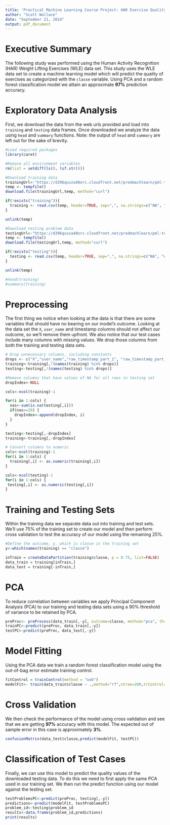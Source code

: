 ```yaml
---
title: 'Practical Machine Learning Course Project: HAR Exercise Quality Prediction'
author: "Scott Wallace"
date: "September 21, 2014"
output: pdf_document
---
```


# Executive Summary
The following study was performed using the Human Activity Recognition (HAR) Weight Lifting Exercises (WLE) data set. This study uses the WLE data set to create a machine learning model which will predict the quality of exercises as categorized with the `classe` variable. Using PCA and a random forest classification model we attain an approximate **97%** prediction accuracy.

# Exploratory Data Analysis
First, we download the data from the web urls provided and load into `training` and `testing` data frames. Once downloaded we analyze the data using `head` and `summary` functions. Note: the output of `head` and `summary` are left out for the sake of brevity.
```r
#Load required packages
library(caret)

#Remove all environment variables
rm(list = setdiff(ls(), lsf.str()))

#Download training data
trainingUrl<-"https://d396qusza40orc.cloudfront.net/predmachlearn/pml-training.csv"
temp <- tempfile()
download.file(trainingUrl,temp, method="curl")

if(!exists("training")){
  training <- read.csv(temp, header=TRUE, sep=",", na.strings=c("NA", "#DIV/0!"))
}

unlink(temp)

#Download testing problem data
testingUrl<-"https://d396qusza40orc.cloudfront.net/predmachlearn/pml-testing.csv"
temp <- tempfile()
download.file(testingUrl,temp, method="curl")

if(!exists("testing")){
  testing <- read.csv(temp, header=TRUE, sep=",", na.strings=c("NA", "#DIV/0!"))
}

unlink(temp)

#head(training)
#summary(training)
```

# Preprocessing
The first thing we notice when looking at the data is that there are some variables that should have no bearing on our model's outcome. Looking at the data set the `X`, `user_name` and timestamp columns should not affect our outcome, so we'll remove them upfront. We also notice that our test cases include many columns with missing values. We drop those columns from both the training and testing data sets.
```r
# Drop unnecessary columns, including constants
drops <- c("X","user_name","raw_timestamp_part_1", "raw_timestamp_part_2", "cvtd_timestamp")
training<-training[,!(names(training) %in% drops)]
testing<-testing[,!(names(testing) %in% drops)]

#Remove columns that have values of NA for all rows in testing set
dropIndex<-NULL

cols<-ncol(training)-1

for(i in 1:cols) {
  nas<-sum(is.na(testing[,i]))
  if(nas==20) {
    dropIndex<-append(dropIndex, i)
  }
}

testing<-testing[,-dropIndex]
training<-training[,-dropIndex]

# Convert columns to numeric 
cols<-ncol(training)-1
for(i in 1:cols) {
  training[,i] <- as.numeric(training[,i])
}

cols<-ncol(testing)-1
for(i in 1:cols) {
 testing[,i] <- as.numeric(testing[,i])
}
``` 

# Training and Testing Sets
Within the training data we separate data out into training and test sets. We'll use 75% of the training set to create our model and then perform cross validation to test the accuracy of our model using the remaining 25%.
```r
#Define the outcome, y, which is classe in the training set
y<-which(names(training) == "classe")

inTrain = createDataPartition(training$classe, p = 0.75, list=FALSE)
data_train = training[inTrain,]
data_test = training[-inTrain,]
```

# PCA
To reduce correlation between variables we apply Principal Component Analysis (PCA) to our training and testing data sets using a 90% threshold of variance to be retained by PCA.
```r
preProc<- preProcess(data_train[,-y], outcome=classe, method="pca", threshold=0.9)
trainPC<-predict(preProc, data_train[,-y])
testPC<-predict(preProc, data_test[,-y])
```

# Model Fitting
Using the PCA data we train a random forest classification model using the out-of-bag error estimate training control.
```r
fitControl = trainControl(method = "oob")
modelFit<- train(data_train$classe ~ .,method="rf",ntree=200,trControl=fitControl, data=trainPC)
```

# Cross Validation
We then check the performance of the model using cross validation and see that we are getting **97%** accuracy with this model. The expected out of sample error in this case is approximately **3%**.
```r
confusionMatrix(data_test$classe,predict(modelFit, testPC))
```

# Classification of Test Cases
Finally, we can use this model to predict the quality values of the downloaded testing data. To do this we need to first apply the same PCA used in our training set. We then run the predict function using our model against the testing set.
```r
testProblemsPC<-predict(preProc, testing[,-y])
predictions<-predict(modelFit, testProblemsPC)
problem_id<-testing$problem_id
results<-data.frame(problem_id,predictions)
print(results)
```
